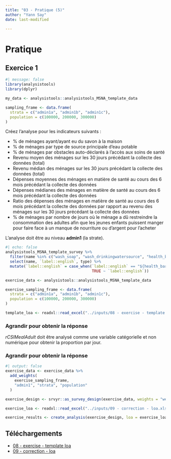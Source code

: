 ```yaml
---
title: "03 - Pratique (5)"
author: "Yann Say"
date: last-modified

---
```

# Pratique

## Exercice 1

```r
#| message: false
library(analysistools)
library(dplyr)

my_data <- analysistools::analysistools_MSNA_template_data

sampling_frame <- data.frame(
  strata = c("admin1a", "admin1b", "admin1c"),
  population = c(100000, 200000, 300000)
)
```

Créez l'analyse pour les indicateurs suivants :

- % de ménages ayant/ayant eu du savon à la maison
- % de ménages par type de source principale d'eau potable
- % de ménages par obstacles auto-déclarés à l'accès aux soins de santé
- Revenu moyen des ménages sur les 30 jours précédant la collecte des données (total)
- Revenu médian des ménages sur les 30 jours précédant la collecte des données (total)
- Dépenses moyennes des ménages en matière de santé au cours des 6 mois précédant la collecte des données
- Dépenses médianes des ménages en matière de santé au cours des 6 mois précédant la collecte des données
- Ratio des dépenses des ménages en matière de santé au cours des 6 mois précédant la collecte des données par rapport au revenu des ménages sur les 30 jours précédant la collecte des données
- % de ménages par nombre de jours où le ménage a dû restreindre la consommation des adultes afin que les jeunes enfants puissent manger pour faire face à un manque de nourriture ou d'argent pour l'acheter

L'analyse doit être au niveau **admin1** (la strate).


```r
#| echo: false
analysistools_MSNA_template_survey %>% 
  filter(name %in% c("wash_soap", "wash_drinkingwatersource", "health_barriers", "income_v2_total", "expenditure_health", "rCSIMealAdult")) %>% 
  select(name, `label::english`, type) %>% 
  mutate(`label::english` = case_when(`label::english` == "${health_barriers_question_select}" ~ "What are your barriers to access health care?", 
                                      TRUE ~ `label::english`))
```
```r
exercise_data <- analysistools::analysistools_MSNA_template_data

exercise_sampling_frame <- data.frame(
  strata = c("admin1a", "admin1b", "admin1c"),
  population = c(100000, 200000, 300000)
)

template_loa <- readxl::read_excel("../inputs/08 - exercise - template loa.xlsx")
```

::: {.callout-note collapse="true" appearance="minimal"}
### Agrandir pour obtenir la réponse

*rCSIMealAdult* doit être analysé comme une variable catégorielle et non numérique pour obtenir la proportion par jour.

:::

::: {.callout-tip collapse="true" appearance="minimal"}
### Agrandir pour obtenir la réponse


```r
#| output: false
exercise_data <- exercise_data %>%
  add_weights(
    exercise_sampling_frame,
    "admin1", "strata", "population"
  )

exercise_design <- srvyr::as_survey_design(exercise_data, weights = "weights", strata = "admin1")

exercise_loa <- readxl::read_excel("../inputs/09 - correction - loa.xlsx")

exercise_results <- create_analysis(exercise_design, loa = exercise_loa, sm_separator = "/")

```

:::

## Téléchargements

- [08 - exercise - template loa](../inputs/08 - exercise - template loa.xlsx)
- [09 - correction - loa](../inputs/09 - correction - loa.xlsx)
